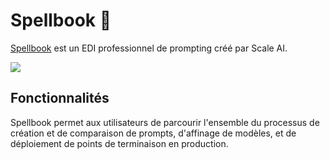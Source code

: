 
# Spellbook 🚧

[Spellbook](https://scale.com/spellbook) est un EDI professionnel de prompting créé par Scale AI.

<div style={{ textAlign: "center" }}>
  <Image
    src="/docs/assets/tooling/spellbook.webp"
    width={2000}
    height={1160}
    style={{ width: "750px", margin: "auto" }}
  />
</div>

## Fonctionnalités

Spellbook permet aux utilisateurs de parcourir l'ensemble du processus de création et de comparaison de prompts,
d'affinage de modèles, et de déploiement de points de terminaison en production.
